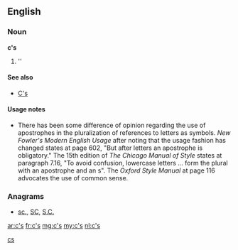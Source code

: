 {{also|Appendix:Variations of "cs"}}
==English==

===Noun===
'''c's'''

# ''{{plural of|[[c]]}}

====See also====
* [[C's]]

====Usage notes====
* There has been some difference of opinion regarding the use of apostrophes in the pluralization of references to letters as symbols.  ''New Fowler's Modern English Usage'' after noting that the usage fashion has changed states at page 602, "But after letters an apostrophe is obligatory."    The 15th edition of ''The Chicago Manual of Style'' states at paragraph 7.16, "To avoid confusion, lowercase letters ... form the plural with an apostrophe and an s".  The ''Oxford Style Manual'' at page 116 advocates the use of common sense.

===Anagrams===
* [[sc.#English|sc.]], [[SC#English|SC]], [[S.C.#English|S.C.]]

[[Category:English terms spelled with '|cs]]

[[ar:c's]]
[[fr:c's]]
[[mg:c's]]
[[my:c's]]
[[nl:c's]]